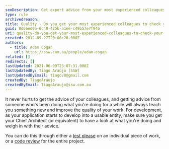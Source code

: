```yaml
---
seoDescription: Get expert advice from your most experienced colleagues to improve the quality of your work and learn new techniques.
type: rule
archivedreason:
title: Quality - Do you get your most experienced colleagues to check your work?
guid: 8d66ed0a-6c40-425b-a1ee-c49b57e7f94b
uri: quality-do-you-get-your-most-experienced-colleagues-to-check-your-work
created: 2012-09-27T20:00:26.000Z
authors:
  - title: Adam Cogan
    url: https://ssw.com.au/people/adam-cogan
related: []
redirects: []
lastUpdated: 2021-06-09T23:07:31.000Z
lastUpdatedBy: Tiago Araújo [SSW]
lastUpdatedByEmail: tiagov8@gmail.com
createdBy: TiagoAraujo
createdByEmail: TiagoAraujo@ssw.com.au
---
```


It never hurts to get the advice of your colleagues, and getting advice from someone who's been doing what you're doing for a while will always teach you something new and improve the quality of your work.
For development, as your application starts to develop into a usable entity, make sure you get your Chief Architect (or equivalent) to have a look at what you're doing and weigh in with their advice.

You can do this through either a [test please](/conduct-a-test-please-internally-and-then-with-the-client) on an individual piece of work, or a [code review](/rules-to-better-architecture-and-code-review) for the entire project.
